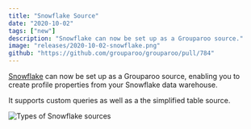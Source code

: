 ```yaml
---
title: "Snowflake Source"
date: "2020-10-02"
tags: ["new"]
description: "Snowflake can now be set up as a Grouparoo source."
image: "releases/2020-10-02-snowflake.png"
github: "https://github.com/grouparoo/grouparoo/pull/784"
---
```


[Snowflake](https://www.snowflake.com) can now be set up as a Grouparoo source, enabling you to create profile properties from your Snowflake data warehouse.

It supports custom queries as well as a the simplified table source.

<Image
  unsized
  maxHeight={300}
  alt="Types of Snowflake sources"
  src="releases/2020-10-02-snowflake.png"
/>
